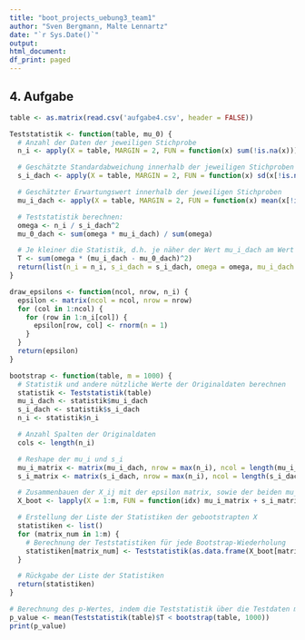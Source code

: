 ```yaml
---
title: "boot_projects_uebung3_team1"
author: "Sven Bergmann, Malte Lennartz"
date: "`r Sys.Date()`"
output:
html_document:
df_print: paged
---
```


## 4. Aufgabe
```r
table <- as.matrix(read.csv('aufgabe4.csv', header = FALSE))
```
```r
Teststatistik <- function(table, mu_0) {
  # Anzahl der Daten der jeweiligen Stichprobe
  n_i <- apply(X = table, MARGIN = 2, FUN = function(x) sum(!is.na(x)))

  # Geschätzte Standardabweichung innerhalb der jeweiligen Stichproben
  s_i_dach <- apply(X = table, MARGIN = 2, FUN = function(x) sd(x[!is.na(x)]))

  # Geschätzter Erwartungswert innerhalb der jeweiligen Stichproben
  mu_i_dach <- apply(X = table, MARGIN = 2, FUN = function(x) mean(x[!is.na(x)]))

  # Teststatistik berechnen:
  omega <- n_i / s_i_dach^2
  mu_0_dach <- sum(omega * mu_i_dach) / sum(omega)

  # Je kleiner die Statistik, d.h. je näher der Wert mu_i_dach am Wert mu_0_dach liegt, desto wahrscheinlicher wird die Hypothese
  T <- sum(omega * (mu_i_dach - mu_0_dach)^2)
  return(list(n_i = n_i, s_i_dach = s_i_dach, omega = omega, mu_i_dach = mu_i_dach, mu_0_dach = mu_0_dach, T = T))
}
```
```r
draw_epsilons <- function(ncol, nrow, n_i) {
  epsilon <- matrix(ncol = ncol, nrow = nrow)
  for (col in 1:ncol) {
    for (row in 1:n_i[col]) {
      epsilon[row, col] <- rnorm(n = 1)
    }
  }
  return(epsilon)
}
```
```r
bootstrap <- function(table, m = 1000) {
  # Statistik und andere nützliche Werte der Originaldaten berechnen
  statistik <- Teststatistik(table)
  mu_i_dach <- statistik$mu_i_dach
  s_i_dach <- statistik$s_i_dach
  n_i <- statistik$n_i

  # Anzahl Spalten der Originaldaten
  cols <- length(n_i)

  # Reshape der mu_i und s_i
  mu_i_matrix <- matrix(mu_i_dach, nrow = max(n_i), ncol = length(mu_i_dach), byrow = TRUE)
  s_i_matrix <- matrix(s_i_dach, nrow = max(n_i), ncol = length(s_i_dach), byrow = TRUE)

  # Zusammenbauen der X_ij mit der epsilon matrix, sowie der beiden mu_i und s_i Matrizen
  X_boot <- lapply(X = 1:m, FUN = function(idx) mu_i_matrix + s_i_matrix * draw_epsilons(ncol = cols, nrow = max(n_i), n_i = n_i))

  # Erstellung der Liste der Statistiken der gebootstrapten X
  statistiken <- list()
  for (matrix_num in 1:m) {
    # Berechnung der Teststatistiken für jede Bootstrap-Wiederholung
    statistiken[matrix_num] <- Teststatistik(as.data.frame(X_boot[matrix_num]))$T
  }

  # Rückgabe der Liste der Statistiken
  return(statistiken)
}
```
```r
# Berechnung des p-Wertes, indem die Teststatistik über die Testdaten mit den Statistiken der gebootstrapten Daten verglichen wird.
p_value <- mean(Teststatistik(table)$T < bootstrap(table, 1000))
print(p_value)
```
